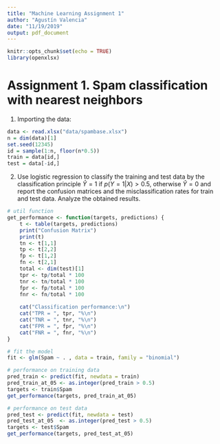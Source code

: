 ```yaml
---
title: "Machine Learning Assignment 1"
author: "Agustín Valencia"
date: "11/19/2019"
output: pdf_document
---
```


```r
knitr::opts_chunk$set(echo = TRUE)
library(openxlsx)
```

# Assignment 1. Spam classification with nearest neighbors

1. Importing the data: 

```r
data <- read.xlsx("data/spambase.xlsx")
n = dim(data)[1]
set.seed(12345)
id = sample(1:n, floor(n*0.5))
train = data[id,]
test = data[-id,]
```

2. Use logistic regression to classify the training and test data by the classification principle
$\hat{Y} = 1$ if $p(Y=1 | X ) > 0.5$, otherwise $\hat{Y} = 0$ and report the confusion matrices and the misclassification rates for train and test data. Analyze the obtained results. 


```r
# util function
get_performance <- function(targets, predictions) {
    t <- table(targets, predictions)
    print("Confusion Matrix")
    print(t)
    tn <- t[1,1]
    tp <- t[2,2]
    fp <- t[1,2]
    fn <- t[2,1]
    total <- dim(test)[1]
    tpr <- tp/total * 100
    tnr <- tn/total * 100
    fpr <- fp/total * 100
    fnr <- fn/total * 100
    
    cat("Classification performance:\n")
    cat("TPR = ", tpr, "%\n")
    cat("TNR = ", tnr, "%\n")
    cat("FPR = ", fpr, "%\n")
    cat("FNR = ", fnr, "%\n")
}

# fit the model
fit <- glm(Spam ~ . , data = train, family = "binomial")

# performance on training data
pred_train <- predict(fit, newdata = train)
pred_train_at_05 <- as.integer(pred_train > 0.5)
targets <- train$Spam
get_performance(targets, pred_train_at_05)

# performance on test data
pred_test <- predict(fit, newdata = test)
pred_test_at_05  <- as.integer(pred_test > 0.5)
targets <- test$Spam
get_performance(targets, pred_test_at_05)




```
 